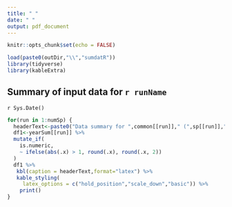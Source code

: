 ---
title: " "
date: " "
output: pdf_document
---

```{r setup, include=FALSE}
knitr::opts_chunk$set(echo = FALSE)
```

```{r,  results=FALSE,  message=FALSE}
load(paste0(outDir,"\\","sumdatR"))
library(tidyverse)
library(kableExtra)
```

## Summary of input data for `r runName`
`r Sys.Date()`

```{r, results='asis'}
for(run in 1:numSp) {
  headerText<-paste0("Data summary for ",common[[run]]," (",sp[[run]],")")
  df1<-yearSum[[run]] %>%
  mutate_if(
    is.numeric,
    ~ ifelse(abs(.x) > 1, round(.x), round(.x, 2))
  )
  df1 %>%
   kbl(caption = headerText,format="latex") %>%
   kable_styling(
     latex_options = c("hold_position","scale_down","basic")) %>%
    print()
}
```

